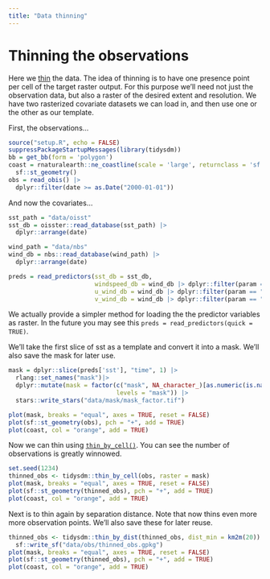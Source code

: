 ```yaml
---
title: "Data thinning"
---
```


# Thinning the observations

Here we [thin](https://evolecolgroup.github.io/tidysdm/articles/a0_tidysdm_overview.html#thinning-step) the data.  The idea of thinning is to have one presence point per cell of the target raster output.  For this purpose we'll need not just the observation data, but also a raster of the desired extent and resolution. We have two rasterized covariate datasets we can load in, and then use one or the other as our template.

First, the observations...

```r
source("setup.R", echo = FALSE)
suppressPackageStartupMessages(library(tidysdm))
bb = get_bb(form = 'polygon')
coast = rnaturalearth::ne_coastline(scale = 'large', returnclass = 'sf') |>
  sf::st_geometry()
obs = read_obis() |>
  dplyr::filter(date >= as.Date("2000-01-01"))
```

And now the covariates...

```r
sst_path = "data/oisst"
sst_db = oisster::read_database(sst_path) |>
  dplyr::arrange(date)

wind_path = "data/nbs"
wind_db = nbs::read_database(wind_path) |>
  dplyr::arrange(date)

preds = read_predictors(sst_db = sst_db,
                        windspeed_db = wind_db |> dplyr::filter(param == "windspeed"),
                        u_wind_db = wind_db |> dplyr::filter(param == "u_wind"),
                        v_wind_db = wind_db |> dplyr::filter(param == "v_wind"))
```

:::{.callout-note}
We actually provide a simpler method for loading the the predictor variables as raster.  In the future you may see this `preds = read_predictors(quick = TRUE)`.  
:::

We'll take the first slice of sst as a template and convert it into a mask.  We'll also save the mask for later use.

```r
mask = dplyr::slice(preds['sst'], "time", 1) |>
  rlang::set_names("mask")|>
  dplyr::mutate(mask = factor(c("mask", NA_character_)[as.numeric(is.na(mask) + 1)],
                              levels = "mask")) |>
  stars::write_stars("data/mask/mask_factor.tif")

plot(mask, breaks = "equal", axes = TRUE, reset = FALSE)
plot(sf::st_geometry(obs), pch = "+", add = TRUE)
plot(coast, col = "orange", add = TRUE)
```

Now we can thin using [`thin_by_cell()`](https://evolecolgroup.github.io/tidysdm/reference/thin_by_cell.html).  You can see the number of observations is greatly winnowed.

```r
set.seed(1234)
thinned_obs <- tidysdm::thin_by_cell(obs, raster = mask)
plot(mask, breaks = "equal", axes = TRUE, reset = FALSE)
plot(sf::st_geometry(thinned_obs), pch = "+", add = TRUE)
plot(coast, col = "orange", add = TRUE)
```

Next is to thin again by separation distance. Note that now thins even more more observation points.  We'll also save these for later reuse.

```r
thinned_obs <- tidysdm::thin_by_dist(thinned_obs, dist_min = km2m(20)) |>
  sf::write_sf("data/obs/thinned_obs.gpkg")
plot(mask, breaks = "equal", axes = TRUE, reset = FALSE)
plot(sf::st_geometry(thinned_obs), pch = "+", add = TRUE)
plot(coast, col = "orange", add = TRUE)
```
